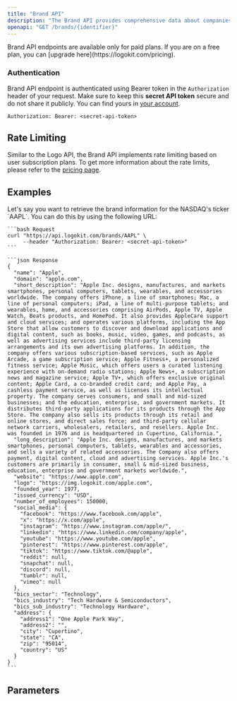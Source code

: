 ```yaml
---
title: "Brand API"
description: "The Brand API provides comprehensive data about companies, including their address, domain, founding year, and number of employees. It's designed for developers looking to integrate reliable brand information into their applications, making it easier to enhance user experiences with up-to-date brand insights."
openapi: "GET /brands/{identifier}"
---
```


<Info>
  Brand API endpoints are available only for paid plans. If you are on a free
  plan, you can [upgrade here](https://logokit.com/pricing).
</Info>

### Authentication

Brand API endpoint is authenticated using Bearer token in the `Authorization` header of your request. Make sure to keep
this **secret API token** secure and do not share it publicly. You can find yours in
[your account](https://logokit.com/account/api-tokens).

```http
Authorization: Bearer: <secret-api-token>
```

## Rate Limiting

Similar to the Logo API, the Brand API implements rate limiting based on user subscription plans.
To get more information about the rate limits, please refer to the [pricing page](https://logokit.com/pricing).

## Examples

<AccordionGroup>
  <Accordion title="Retrieve brand information for a stock ticker">
    Let's say you want to retrieve the brand information for the NASDAQ's ticker `AAPL`.
    You can do this by using the following URL:

    ```bash Request
    curl "https://api.logokit.com/brands/AAPL" \
         --header "Authorization: Bearer: <secret-api-token>"
    ```

    ```json Response
    {
      "name": "Apple",
      "domain": "apple.com",
      "short_description": "Apple Inc. designs, manufactures, and markets smartphones, personal computers, tablets, wearables, and accessories worldwide. The company offers iPhone, a line of smartphones; Mac, a line of personal computers; iPad, a line of multi-purpose tablets; and wearables, home, and accessories comprising AirPods, Apple TV, Apple Watch, Beats products, and HomePod. It also provides AppleCare support and cloud services; and operates various platforms, including the App Store that allow customers to discover and download applications and digital content, such as books, music, video, games, and podcasts, as well as advertising services include third-party licensing arrangements and its own advertising platforms. In addition, the company offers various subscription-based services, such as Apple Arcade, a game subscription service; Apple Fitness+, a personalized fitness service; Apple Music, which offers users a curated listening experience with on-demand radio stations; Apple News+, a subscription news and magazine service; Apple TV+, which offers exclusive original content; Apple Card, a co-branded credit card; and Apple Pay, a cashless payment service, as well as licenses its intellectual property. The company serves consumers, and small and mid-sized businesses; and the education, enterprise, and government markets. It distributes third-party applications for its products through the App Store. The company also sells its products through its retail and online stores, and direct sales force; and third-party cellular network carriers, wholesalers, retailers, and resellers. Apple Inc. was founded in 1976 and is headquartered in Cupertino, California.",
      "long_description": "Apple Inc. designs, manufactures, and markets smartphones, personal computers, tablets, wearables and accessories, and sells a variety of related accessories. The Company also offers payment, digital content, cloud and advertising services. Apple Inc.'s customers are primarily in consumer, small & mid-sized business, education, enterprise and government markets worldwide.",
      "website": "https://www.apple.com",
      "logo": "https://img.logokit.com/apple.com",
      "founded_year": 1977,
      "issued_currency": "USD",
      "number_of_employees": 150000,
      "social_media": {
        "facebook": "https://www.facebook.com/apple",
        "x": "https://x.com/apple",
        "instagram": "https://www.instagram.com/apple/",
        "linkedin": "https://www.linkedin.com/company/apple",
        "youtube": "https://www.youtube.com/apple",
        "pinterest": "https://www.pinterest.com/apple",
        "tiktok": "https://www.tiktok.com/@apple",
        "reddit": null,
        "snapchat": null,
        "discord": null,
        "tumblr": null,
        "vimeo": null
      },
      "bics_sector": "Technology",
      "bics_industry": "Tech Hardware & Semiconductors",
      "bics_sub_industry": "Technology Hardware",
      "address": {
        "address1": "One Apple Park Way",
        "address2": "",
        "city": "Cupertino",
        "state": "CA",
        "zip": "95014",
        "country": "US"
      }
    }
    ```

  </Accordion>
</AccordionGroup>

## Parameters
